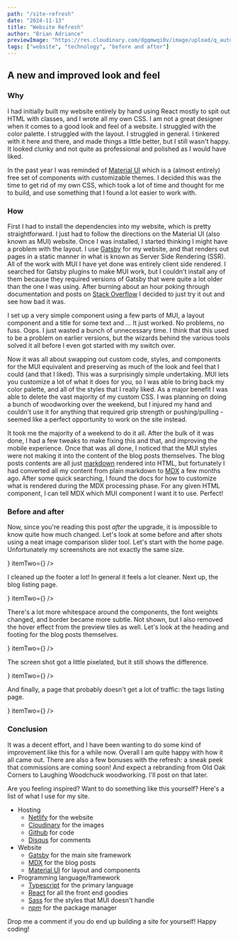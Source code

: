 ---
path: "/site-refresh"
date: "2024-11-13"
title: "Website Refresh"
author: "Brian Adriance"
previewImage: "https://res.cloudinary.com/dgqmwqi0v/image/upload/q_auto,f_auto,w_800/blog-posts/site-refresh/blogpostingnew_fyjmvc"
tags: ["website", "technology", "before and after"]
---


## A new and improved look and feel

### Why

I had initially built my website entirely by hand using React mostly to spit out HTML with classes, and I wrote all my own CSS. I am not
a great designer when it comes to a good look and feel of a website. I struggled with the color palette. I struggled with the layout.
I struggled in general. I tinkered with it here and there, and made things a little better, but I still wasn't happy. It looked clunky
and not quite as professional and polished as I would have liked.

In the past year I was reminded of [Material UI](https://mui.com/material-ui/) which is a (almost entirely) free set of components with customizable themes.
I decided this was the time to get rid of my own CSS, which took a lot of time and thought for me to build, and use something that I found a lot easier
to work with.

### How

First I had to install the dependencies into my website, which is pretty straightforward. I just had to follow the directions on the Material UI (also known as MUI)
website. Once I was installed, I started thinking I might have a problem with the layout. I use [Gatsby](https://www.gatsbyjs.com/) for my website, and that
renders out pages in a static manner in what is known as Server Side Rendering (SSR). All of the work with MUI I have yet done was entirely client side rendered.
I searched for Gatsby plugins to make MUI work, but I couldn't install any of them because they required versions of Gatsby that were quite a lot older than the
one I was using. After burning about an hour poking through documentation and posts on [Stack Overflow](https://stackoverflow.com/) I decided to just try it out and
see how bad it was.

I set up a very simple component using a few parts of MUI, a layout component and a title for some text and ... It just worked. No problems, no fuss. Oops. I just
wasted a bunch of unnecessary time. I think that this used to be a problem on earlier versions, but the wizards behind the various tools solved it all before I
even got started with my switch over.

Now it was all about swapping out custom code, styles, and components for the MUI equivalent and preserving as much of the look and feel that I could (and that I liked).
This was a surprisingly simple undertaking. MUI lets you customize a lot of what it does for you, so I was able to bring back my color palette, and all of the styles
that I really liked. As a major benefit I was able to delete the vast majority of my custom CSS. I was planning on doing a bunch of woodworking over the weekend, but
I injured my hand and couldn't use it for anything that required grip strength or pushing/pulling - seemed like a perfect opportunity to work on the site instead.

It took me the majority of a weekend to do it all. After the bulk of it was done, I had a few tweaks to make fixing this and that, and improving the mobile experience.
Once that was all done, I noticed that the MUI styles were not making it into the content of the blog posts themselves. The blog posts contents are all just
[markdown](https://www.markdownguide.org/) rendered into HTML, but fortunately I had converted all my content from plain markdown to [MDX](https://mdxjs.com/) a few months
ago. After some quick searching, I found the docs for how to customize what is rendered during the MDX processing phase. For any given HTML component, I can tell
MDX which MUI component I want it to use. Perfect!

### Before and after

Now, since you're reading this post _after_ the upgrade, it is impossible to know quite how much changed. Let's look at some before and after shots using a neat
image comparison slider tool. Let's start with the home page. Unfortunately my screenshots are not exactly the same size.

<Card variant="outlined">
  <ReactCompareSlider key={1}
    itemOne={<ReactCompareSliderImage src="https://res.cloudinary.com/dgqmwqi0v/image/upload/q_auto,f_auto,c_pad,ar_16:9/blog-posts/site-refresh/oldhome_fs93ch" />}
    itemTwo={<ReactCompareSliderImage src="https://res.cloudinary.com/dgqmwqi0v/image/upload/q_auto,f_auto,c_pad,ar_16:9/blog-posts/site-refresh/newhome_fnqoah" />}
  />
</Card>

I cleaned up the footer a lot! In general it feels a lot cleaner. Next up, the blog listing page.

<Card variant="outlined">
  <ReactCompareSlider key={2}
    itemOne={<ReactCompareSliderImage src="https://res.cloudinary.com/dgqmwqi0v/image/upload/q_auto,f_auto,c_pad,ar_16:9/blog-posts/site-refresh/blogpostingold_oeqkly" />}
    itemTwo={<ReactCompareSliderImage src="https://res.cloudinary.com/dgqmwqi0v/image/upload/q_auto,f_auto,c_pad,ar_16:9/blog-posts/site-refresh/blogpostingnew_fyjmvc" />}
  />
</Card>

There's a lot more whitespace around the components, the font weights changed, and border became more subtle. Not shown, but I also removed the hover effect from the
preview tiles as well. Let's look at the heading and footing for the blog posts themselves.

<Card variant="outlined">
  <ReactCompareSlider key={3}
    itemOne={<ReactCompareSliderImage src="https://res.cloudinary.com/dgqmwqi0v/image/upload/q_auto,f_auto/blog-posts/site-refresh/oldblogheading_fl8wec" />}
    itemTwo={<ReactCompareSliderImage src="https://res.cloudinary.com/dgqmwqi0v/image/upload/q_auto,f_auto/blog-posts/site-refresh/newblogheading_zdohhg" />}
  />
</Card>

The screen shot got a little pixelated, but it still shows the difference.

<Card variant="outlined">
  <ReactCompareSlider key={4}
    itemOne={<ReactCompareSliderImage src="https://res.cloudinary.com/dgqmwqi0v/image/upload/q_auto,f_auto,w_800/blog-posts/site-refresh/oldpager_hdz1pq" />}
    itemTwo={<ReactCompareSliderImage src="https://res.cloudinary.com/dgqmwqi0v/image/upload/q_auto,f_auto,w_800/blog-posts/site-refresh/newpager_g8d3db" />}
  />
</Card>

And finally, a page that probably doesn't get a lot of traffic: the tags listing page.

<Card variant="outlined">
  <ReactCompareSlider key={5}
    itemOne={<ReactCompareSliderImage src="https://res.cloudinary.com/dgqmwqi0v/image/upload/q_auto,f_auto,c_pad,ar_16:9/blog-posts/site-refresh/oldtags_pv7rg0" />}
    itemTwo={<ReactCompareSliderImage src="https://res.cloudinary.com/dgqmwqi0v/image/upload/q_auto,f_auto,c_pad,ar_16:9/blog-posts/site-refresh/newtags_ya0mz7" />}
  />
</Card>

### Conclusion

It was a decent effort, and I have been wanting to do some kind of improvement like this for a while now. Overall I am quite happy with how it
all came out. There are also a few bonuses with the refresh: a sneak peek that commissions are coming soon! And expect a rebranding from Old Oak Corners
to Laughing Woodchuck woodworking. I'll post on that later.

Are you feeling inspired? Want to do something like this yourself? Here's a list of what I use for my site.

- Hosting
  - [Netlify](https://www.netlify.com/) for the website
  - [Cloudinary](https://cloudinary.com/) for the images
  - [Github](https://github.com/) for code
  - [Disqus](https://disqus.com/) for comments
- Website
  - [Gatsby](https://www.gatsbyjs.com/) for the main site framework
  - [MDX](https://mdxjs.com/) for the blog posts
  - [Material UI](https://mui.com/material-ui/) for layout and components
- Programming language/framework
  - [Typescript](https://www.typescriptlang.org/) for the primary language
  - [React](https://react.dev/) for all the front end goodies
  - [Sass](https://sass-lang.com/guide/) for the styles that MUI doesn't handle
  - [npm](https://www.npmjs.com/) for the package manager

Drop me a comment if you do end up building a site for yourself! Happy coding!
